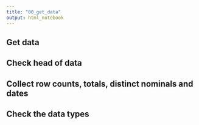 ```yaml
---
title: "00_get_data"
output: html_notebook
---
```


## Get data

## Check head of data

## Collect row counts, totals, distinct nominals and dates

## Check the data types